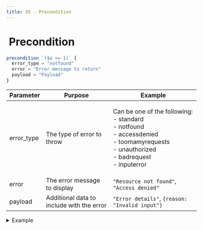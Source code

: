 ```yaml
---
title: XS - Precondition
---
```


# <img src="../assets/docuBadge (11).png" alt="" data-size="line" /> Precondition <a href="#xs-precondition" id="xs-precondition"></a>

```javascript
precondition `($a == 1)` {
  error_type = "notfound"
  error = "Error message to return"
  payload = "Payload"
}
```

| Parameter   | Purpose                                   | Example                                                                                                                                                  |
| ----------- | ----------------------------------------- | -------------------------------------------------------------------------------------------------------------------------------------------------------- |
| error\_type | The type of error to throw                | <p>Can be one of the following:<br />- standard<br />- notfound<br />- accessdenied<br />- toomamyrequests<br />- unauthorized<br />- badrequest<br />- inputerror</p> |
| error       | The error message to display              | `"Resource not found"`, `"Access denied"`                                                                                                                |
| payload     | Additional data to include with the error | `"Error details"`, `{reason: "Invalid input"}`                                                                                                           |

<details>

<summary>Example</summary>

```javascript
precondition `($user.role != "admin")` {
  error_type = "accessdenied"
  error = "Admin access required"
  payload = {
    required_role: "admin",
    current_role: $user.role
  }
}

precondition `($user.role != "admin")` {
  error_type = "accessdenied"
  error = "Admin access required"
  payload = {
    required_role: "admin",
    current_role: $user.role
  }
}
```

* Checks a condition and throws an error if the condition is true
* Allows specifying error type, message, and additional payload
* Useful for validation and access control
* Stops execution if condition is met

</details>
